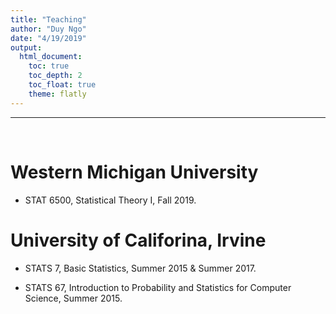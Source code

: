 ```yaml
---
title: "Teaching"
author: "Duy Ngo"
date: "4/19/2019"
output: 
  html_document:
    toc: true
    toc_depth: 2
    toc_float: true
    theme: flatly
---
```


***
<br>

Western Michigan University
======================================================================

- STAT 6500, Statistical Theory I, Fall 2019.


University of Califorina, Irvine
=======================================================================

- STATS 7, Basic Statistics, Summer 2015 & Summer 2017.

- STATS 67, Introduction to Probability and Statistics for Computer Science, Summer 2015.